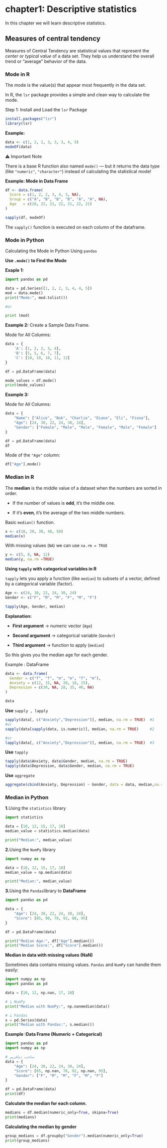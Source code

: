 # chapter1: Descriptive statistics

In this chapter we will learn descriptive statistics.

## Measures of central tendency

Measures of Central Tendency are statistical values that represent the *center* or *typical value* of a data set. They help us understand the overall trend or “average” behavior of the data.

### Mode in R

The mode is the value(s) that appear most frequently in the data set.

In R, the `lsr` package provides a simple and clean way to calculate the mode.

Step 1: Install and Load the `lsr` Package

```r
install.packages("lsr")
library(lsr)
```

**Example:**

```r
data <- c(1, 2, 2, 3, 3, 3, 4, 5)
modeOf(data)
```

⚠️ Important Note

There is a base R function also named `mode()` — but it returns the data type (like `"numeric"`, `"character"`) instead of calculating the statistical mode!

**Example: Mode in Data Frame**

```r
df <- data.frame(
  Score = c(1, 2, 2, 3, 4, 3, NA),
  Group = c("A", "B", "B", "B", "A", "A", NA),
  Age   = c(20, 22, 21, 22, 21, 22, 21)
)

sapply(df, modeOf)
```

The `sapply()` function is executed on each column of the dataframe.

### Mode in Python

Calculating the Mode in Python Using `pandas`

**Use `.mode()` to Find the Mode**

**Exaple 1:**

```python
import pandas as pd

data = pd.Series([1, 2, 2, 3, 4, 4, 5])
mod = data.mode()
print("Mode:", mod.tolist())

#or

print (mod)

```

**Example 2:** Create a Sample Data Frame.

Mode for All Columns:

```python
data = {
    'A': [1, 2, 2, 3, 4],
    'B': [5, 5, 6, 7, 7],
    'C': [10, 10, 10, 11, 12]
}

df = pd.DataFrame(data)

mode_values = df.mode()
print(mode_values)
```

**Example 3:**

Mode for All Columns:

```python
data = {
    "Name": ["Alice", "Bob", "Charlie", "Diana", "Eli", "Fiona"],
    "Age": [24, 30, 22, 24, 30, 24],
    "Gender": ["Female", "Male", "Male", "Female", "Male", "Female"]
}

df = pd.DataFrame(data)
df
```

Mode of the `"Age"` column:

```python
df["Age"].mode()
```

### Median in R

The **median** is the middle value of a dataset when the numbers are sorted in order.

-   If the number of values is **odd**, it’s the middle one.

-   If it’s **even**, it’s the average of the two middle numbers.

Basic `median()` function.

```r
x <- c(10, 20, 30, 40, 50)
median(x)
```

With missing values (`NA`) we can use `na.rm = TRUE`

```r
y <- c(5, 8, NA, 12)
median(y, na.rm =TRUE)

```

**Using `tapply` with categorical variables in R**

`tapply` lets you apply a function (like `median`) to subsets of a vector, defined by a categorical variable (factor).

```r
Age <- c(24, 30, 22, 24, 30, 24)
Gender <- c("F", "M", "M", "F", "M", "F")

tapply(Age, Gender, median)
```

**Explanation:**

-   **First argument** → numeric vector (`Age`)

-   **Second argument** → categorical variable (`Gender`)

-   **Third argument** → function to apply (`median`)

So this gives you the median age for each gender.

Example : DataFrame

```r
data <- data.frame(
  Gender = c("f", "f", "m", "m", "f", "m"),
  Anxiety = c(12, 15, NA, 20, 18, 25),
  Depression = c(30, NA, 28, 35, 40, NA)
)

data
```

**Use** `sapply , lapply`

```r
sapply(data[, c("Anxiety","Depression")], median, na.rm = TRUE)  #1
#or
sapply(data[sapply(data, is.numeric)], median, na.rm = TRUE)     #2

#or
lapply(data[, c("Anxiety","Depression")], median, na.rm = TRUE)  #3
```

**Use** `tapply`

```r
tapply(data$Anxiety, data$Gender, median, na.rm = TRUE)
tapply(data$Depression, data$Gender, median, na.rm = TRUE)
```

**Use** `aggregate`

```r
aggregate(cbind(Anxiety, Depression) ~ Gender, data = data, median,na.rm = TRUE)
```

### Median in Python

**1.**Using the `statistics` library

```python
import statistics

data = [10, 12, 15, 17, 18]
median_value = statistics.median(data)

print("Median:", median_value)
```

**2.**Using the `NumPy` library

```python
import numpy as np

data = [10, 12, 15, 17, 18]
median_value = np.median(data)

print("Median:", median_value)
```

**3.**Using the `Pandas`library to **DataFrame**

```python
import pandas as pd

data = {
    "Age": [24, 30, 22, 24, 30, 24],
    "Score": [85, 90, 78, 92, 88, 95]
}

df = pd.DataFrame(data)

print("Median Age:", df["Age"].median())
print("Median Score:", df["Score"].median())
```

**Median in data with missing values ​​(NaN)**

Sometimes data contains missing values. `Pandas` and `NumPy` can handle them easily:

```python
import numpy as np
import pandas as pd

data = [10, 12, np.nan, 17, 18]

# با NumPy
print("Median with NumPy:", np.nanmedian(data))

# با Pandas
s = pd.Series(data)
print("Median with Pandas:", s.median())
```

**Example :Data Frame (Numeric + Categorical)**

```python
import pandas as pd
import numpy as np

# ساخت دیتافریم
data = {
    "Age": [24, 30, 22, 24, 30, 24],
    "Score": [85, np.nan, 78, 92, np.nan, 95],
    "Gender": ["F", "M", "M", "F", "M", "F"]
}

df = pd.DataFrame(data)
print(df)
```

**Calculate the median for each column.**

```python
medians = df.median(numeric_only=True, skipna=True)
print(medians)
```

**Calculating the median by gender**

```python
group_medians = df.groupby("Gender").median(numeric_only=True)
print(group_medians)
```
